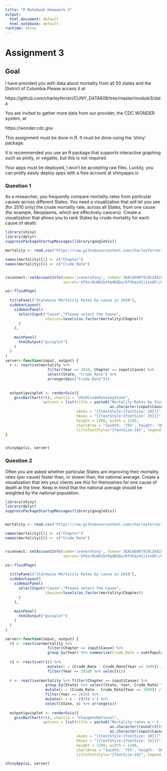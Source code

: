 ---
title: "R Notebook Homework 3"
output:
  html_document: default
  html_notebook: default
runtime: shiny
---
# Assignment 3

## Goal

I have provided you with data about mortality from all 50 states and the District of Columbia.Please access it at

https://github.com/charleyferrari/CUNY_DATA608/tree/master/module3/data

You are invited to gather more data from our provider, the CDC WONDER system, at

https://wonder.cdc.gov 

This assignment must be done in R. It must be done using the ‘shiny’ package.

It is recommended you use an R package that supports interactive graphing such as plotly, or vegalite, but this is not required.

Your apps must be deployed, I won’t be accepting raw files. Luckily, you can pretty easily deploy apps with a free account at shinyapps.io

### Question 1

As a researcher, you frequently compare mortality rates from particular causes across different States. You need a visualization that will let you see (for 2010 only) the crude mortality rate, across all States, from one cause (for example, Neoplasms, which are effectively cancers). Create a visualization that allows you to rank States by crude mortality for each cause of death.

```{r}


library(shiny)
library(dplyr)
suppressPackageStartupMessages(library(googleVis))

mortality <- read.csv("https://raw.githubusercontent.com/charleyferrari/CUNY_DATA_608/master/module3/data/cleaned-cdc-mortality-1999-2010-2.csv")

names(mortality)[1] <- c("Chapter")
names(mortality)[6] <- c("Crude_Rate")


rsconnect::setAccountInfo(name='irenershiny', token='3EAC6E8075C8C2EA19BA6CD3F0B9C2B4', 
                          secret='VF6sr0LWU1bt9qdKGDu/6fVUqz41j1vxHF//mbEb')

ui<-fluidPage(
  
  titlePanel("Statewise Mortality Rates by cause in 2010"),
  sidebarLayout(
    sidebarPanel(
      selectInput("Cause","Please select the Cause",
                  choices=levels(as.factor(mortality$Chapter))
      )
    ),
    
    mainPanel(
      htmlOutput("gvisplot")
    )
  )
)
server<-function(input, output) {
  r <- reactive(mortality %>% 
                   filter(Year == 2010, Chapter == input$Cause) %>% 
                   select(State, "Crude_Rate") %>% 
                   arrange(desc("Crude_Rate")))
  
  
  output$gvisplot <- renderGvis({
    gvisBarChart(r(), chartid = "2010CrudeRatesbyState",
                 options = list(title = paste0("Mortality Rates by State in 2010:\n",
                                               as.character(input$Cause)),
                                vAxes = "[{textStyle:{fontSize: 10}}]",
                                hAxes = "[{textStyle:{fontSize: 15}}]",
                                height = 1200, width = 1200,
                                chartArea = "{width: '75%', height: '90%'}",
                                titleTextStyle="{fontSize:18}", legend = "none"))})
}


shinyApp(ui, server)

```

### Question 2

Often you are asked whether particular States are improving their mortality rates (per cause) faster than, or slower than, the national average. Create a visualization that lets your clients see this for themselves for one cause of death at the time. Keep in mind that the national average should be weighted by the national population.

```{r}

library(shiny)
library(dplyr)
suppressPackageStartupMessages(library(googleVis))


mortality <- read.csv("https://raw.githubusercontent.com/charleyferrari/CUNY_DATA_608/master/module3/data/cleaned-cdc-mortality-1999-2010-2.csv")

names(mortality)[1] <- c("Chapter")
names(mortality)[6] <- c("Crude_Rate")


rsconnect::setAccountInfo(name='irenershiny', token='3EAC6E8075C8C2EA19BA6CD3F0B9C2B4', 
                          secret='VF6sr0LWU1bt9qdKGDu/6fVUqz41j1vxHF//mbEb')

ui<-fluidPage(
  
  titlePanel("Statewise Mortality Rates by cause in 2010"),
  sidebarLayout(
    sidebarPanel(
      selectInput("Cause","Please select the Cause",
                  choices=levels(as.factor(mortality$Chapter))
      )
    ),
    
    mainPanel(
      htmlOutput("gvisplot")
    )
  )
)

server<-function(input, output) {
  r1 <- reactive(mortality %>% 
                   filter(Chapter == input$Cause) %>%
                   group_by(Year) %>% summarize(Crude_Rate = sum(Population * Crude_Rate) / sum(Population)))
  
  r2 <- reactive(r1() %>% 
                   mutate(c = (Crude_Rate - Crude_Rate[Year == 1999]) / Crude_Rate[Year == 1999]) %>% 
                   filter(Year == 2010) %>% select(c))
  
  r <- reactive(mortality %>% filter(Chapter == input$Cause) %>% 
                  group_by(State) %>% select(State, Year, Crude_Rate) %>%
                  mutate(c = (Crude_Rate - Crude_Rate[Year == 1999]) / Crude_Rate[Year == 1999]) %>% 
                  filter(Year == 2010) %>% 
                  mutate(x = c - r2()$'c') %>%
                  select(State, x) %>% arrange(x))
  
  output$gvisplot <- renderGvis({
    gvisBarChart(r(), chartid = "ChangeVsNational", 
                 options = list(title = paste0("Mortality rates w.r.t. the national average ( ",
                                               as.character(round(r2()$'c', 4))," )","\n",
                                               as.character(input$Cause)),
                                vAxes = "[{textStyle:{fontSize: 10}}]",
                                hAxes = "[{textStyle:{fontSize: 15}}]",
                                height = 1200, width = 1200,
                                chartArea = "{width: '75%', height: '90%'}",
                                titleTextStyle="{fontSize:18}", legend = "none"))})}

shinyApp(ui, server)

```